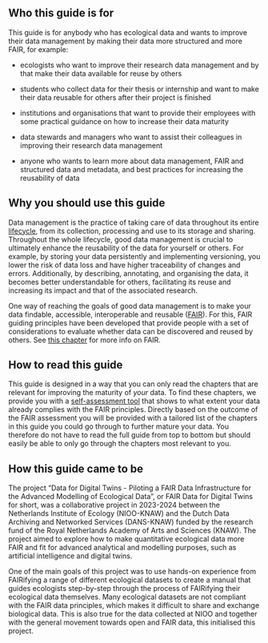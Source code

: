 ## Who this guide is for {.unnumbered}

This guide is for anybody who has ecological data and wants to improve their data management by making their data more structured and more FAIR, for example:

-   ecologists who want to improve their research data management and by that make their data available for reuse by others

-   students who collect data for their thesis or internship and want to make their data reusable for others after their project is finished

-   institutions and organisations that want to provide their employees with some practical guidance on how to increase their data maturity

-   data stewards and managers who want to assist their colleagues in improving their research data management

-   anyone who wants to learn more about data management, FAIR and structured data and metadata, and best practices for increasing the reusability of data

## Why you should use this guide {.unnumbered}

Data management is the practice of taking care of data throughout its entire [lifecycle](#datalifecycle), from its collection, processing and use to its storage and sharing. Throughout the whole lifecycle, good data management is crucial to ultimately enhance the reusability of the data for yourself or others. For example, by storing your data persistently and implementing versioning, you lower the risk of data loss and have higher traceability of changes and errors. Additionally, by describing, annotating, and organising the data, it becomes better understandable for others, facilitating its reuse and increasing its impact and that of the associated research.

One way of reaching the goals of good data management is to make your data findable, accessible, interoperable and reusable ([FAIR](#FAIR)). For this, FAIR guiding principles have been developed that provide people with a set of considerations to evaluate whether data can be discovered and reused by others. See [this chapter](#What-is-FAIR) for more info on FAIR.

## How to read this guide {.unnumbered}

This guide is designed in a way that you can only read the chapters that are relevant for improving the maturity of *your* data. To find these chapters, we provide you with a [self-assessment tool](#assessment) that shows to what extent your data already complies with the FAIR principles. Directly based on the outcome of the FAIR assessment you will be provided with a tailored list of the chapters in this guide you could go through to further mature your data. You therefore do not have to read the full guide from top to bottom but should easily be able to only go through the chapters most relevant to you.

## How this guide came to be {.unnumbered}

The project "Data for Digital Twins - Piloting a FAIR Data Infrastructure for the Advanced Modelling of Ecological Data", or FAIR Data for Digital Twins for short, was a collaborative project in 2023-2024 between the Netherlands Institute of Ecology (NIOO-KNAW) and the Dutch Data Archiving and Networked Services (DANS-KNAW) funded by the research fund of the Royal Netherlands Academy of Arts and Sciences (KNAW). The project aimed to explore how to make quantitative ecological data more FAIR and fit for advanced analytical and modelling purposes, such as artificial intelligence and digital twins.

One of the main goals of this project was to use hands-on experience from FAIRifying a range of different ecological datasets to create a manual that guides ecologists step-by-step through the process of FAIRifying their ecological data themselves. Many ecological datasets are not compliant with the FAIR data principles, which makes it difficult to share and exchange biological data. This is also true for the data collected at NIOO and together with the general movement towards open and FAIR data, this initialised this project.

<div>

